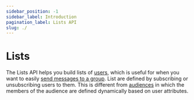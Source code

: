 ```yaml
---
sidebar_position: -1
sidebar_label: Introduction
pagination_label: Lists API
slug: ./
---
```


# Lists

The Lists API helps you build lists of [users](/platform/users), which is useful for when you want to easily [send messages to a group](/platform/users#lists). List are defined by subscribing or unsubscribing users to them. This is different from [audiences](/reference/audiences) in which the members of the audience are defined dynamically based on user attributes.
